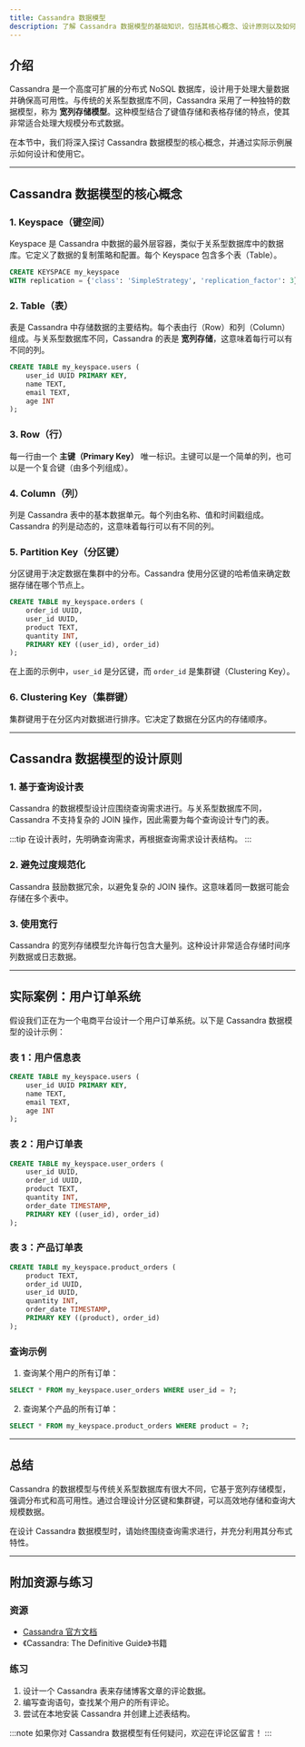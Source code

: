 ```yaml
---
title: Cassandra 数据模型
description: 了解 Cassandra 数据模型的基础知识，包括其核心概念、设计原则以及如何在实际场景中使用。
---
```


## 介绍

Cassandra 是一个高度可扩展的分布式 NoSQL 数据库，设计用于处理大量数据并确保高可用性。与传统的关系型数据库不同，Cassandra 采用了一种独特的数据模型，称为 **宽列存储模型**。这种模型结合了键值存储和表格存储的特点，使其非常适合处理大规模分布式数据。

在本节中，我们将深入探讨 Cassandra 数据模型的核心概念，并通过实际示例展示如何设计和使用它。

---

## Cassandra 数据模型的核心概念

### 1. Keyspace（键空间）

Keyspace 是 Cassandra 中数据的最外层容器，类似于关系型数据库中的数据库。它定义了数据的复制策略和配置。每个 Keyspace 包含多个表（Table）。

```sql
CREATE KEYSPACE my_keyspace
WITH replication = {'class': 'SimpleStrategy', 'replication_factor': 3};
```

### 2. Table（表）

表是 Cassandra 中存储数据的主要结构。每个表由行（Row）和列（Column）组成。与关系型数据库不同，Cassandra 的表是 **宽列存储**，这意味着每行可以有不同的列。

```sql
CREATE TABLE my_keyspace.users (
    user_id UUID PRIMARY KEY,
    name TEXT,
    email TEXT,
    age INT
);
```

### 3. Row（行）

每一行由一个 **主键（Primary Key）** 唯一标识。主键可以是一个简单的列，也可以是一个复合键（由多个列组成）。

### 4. Column（列）

列是 Cassandra 表中的基本数据单元。每个列由名称、值和时间戳组成。Cassandra 的列是动态的，这意味着每行可以有不同的列。

### 5. Partition Key（分区键）

分区键用于决定数据在集群中的分布。Cassandra 使用分区键的哈希值来确定数据存储在哪个节点上。

```sql
CREATE TABLE my_keyspace.orders (
    order_id UUID,
    user_id UUID,
    product TEXT,
    quantity INT,
    PRIMARY KEY ((user_id), order_id)
);
```

在上面的示例中，`user_id` 是分区键，而 `order_id` 是集群键（Clustering Key）。

### 6. Clustering Key（集群键）

集群键用于在分区内对数据进行排序。它决定了数据在分区内的存储顺序。

---

## Cassandra 数据模型的设计原则

### 1. 基于查询设计表

Cassandra 的数据模型设计应围绕查询需求进行。与关系型数据库不同，Cassandra 不支持复杂的 JOIN 操作，因此需要为每个查询设计专门的表。

:::tip
在设计表时，先明确查询需求，再根据查询需求设计表结构。
:::

### 2. 避免过度规范化

Cassandra 鼓励数据冗余，以避免复杂的 JOIN 操作。这意味着同一数据可能会存储在多个表中。

### 3. 使用宽行

Cassandra 的宽列存储模型允许每行包含大量列。这种设计非常适合存储时间序列数据或日志数据。

---

## 实际案例：用户订单系统

假设我们正在为一个电商平台设计一个用户订单系统。以下是 Cassandra 数据模型的设计示例：

### 表 1：用户信息表

```sql
CREATE TABLE my_keyspace.users (
    user_id UUID PRIMARY KEY,
    name TEXT,
    email TEXT,
    age INT
);
```

### 表 2：用户订单表

```sql
CREATE TABLE my_keyspace.user_orders (
    user_id UUID,
    order_id UUID,
    product TEXT,
    quantity INT,
    order_date TIMESTAMP,
    PRIMARY KEY ((user_id), order_id)
);
```

### 表 3：产品订单表

```sql
CREATE TABLE my_keyspace.product_orders (
    product TEXT,
    order_id UUID,
    user_id UUID,
    quantity INT,
    order_date TIMESTAMP,
    PRIMARY KEY ((product), order_id)
);
```

### 查询示例

1. 查询某个用户的所有订单：

```sql
SELECT * FROM my_keyspace.user_orders WHERE user_id = ?;
```

2. 查询某个产品的所有订单：

```sql
SELECT * FROM my_keyspace.product_orders WHERE product = ?;
```

---

## 总结

Cassandra 的数据模型与传统关系型数据库有很大不同，它基于宽列存储模型，强调分布式和高可用性。通过合理设计分区键和集群键，可以高效地存储和查询大规模数据。

在设计 Cassandra 数据模型时，请始终围绕查询需求进行，并充分利用其分布式特性。

---

## 附加资源与练习

### 资源
- [Cassandra 官方文档](https://cassandra.apache.org/doc/latest/)
- 《Cassandra: The Definitive Guide》书籍

### 练习
1. 设计一个 Cassandra 表来存储博客文章的评论数据。
2. 编写查询语句，查找某个用户的所有评论。
3. 尝试在本地安装 Cassandra 并创建上述表结构。

:::note
如果你对 Cassandra 数据模型有任何疑问，欢迎在评论区留言！
:::